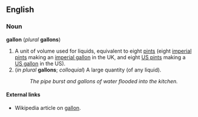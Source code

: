 ==English==
===Noun===
'''gallon''' (''plural'' '''gallons''')

#A unit of volume used for liquids, equivalent to eight [[pint]]s (eight [[imperial pint]]s making an [[imperial gallon]] in the UK, and eight [[US pint]]s making a [[US gallon]] in the US).
#(''in plural'' '''gallons'''; ''colloquial'') A large quantity (of any liquid).
#:''The pipe burst and gallons of water flooded into the kitchen.''
====External links====
* Wikipedia article on [[w:gallon|gallon]].